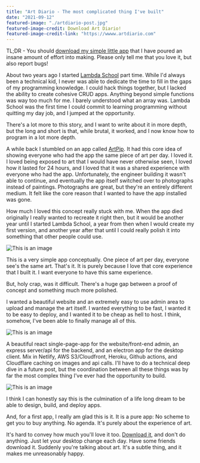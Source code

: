 ```yaml
---
title: "Art Diario - The most complicated thing I've built"
date: "2021-09-12"
featured-image: "./artdiario-post.jpg"
featured-image-credit: Download Art Diario!
featured-image-credit-link: "https://wwww.artdiario.com"
---
```


TL;DR - You should [download my simple little app](https://www.artdiario.com/download) that I have poured an insane amount of effort into making. Please only tell me that you love it, but also report bugs!

About two years ago I started [Lambda School](https://lambdaschool.com) part time. While I'd always been a technical kid, I never was able to dedicate the time to fill in the gaps of my programming knowledge. I could hack things together, but I lacked the ability to create cohesive CRUD apps. Anything beyond simple functions was way too much for me. I barely understood what an array was. Lambda School was the first time I could commit to learning programming without quitting my day job, and I jumped at the opportunity. 

There's a lot more to this story, and I want to write about it in more depth, but the long and short is that, while brutal, it worked, and I now know how to program in a lot more depth. 

A while back I stumbled on an app called [ArtPip](https://artpip.com/). It had this core idea of showing everyone who had the app the same piece of art per day. I loved it. I loved being exposed to art that I would have never otherwise seen, I loved how it lasted for 24 hours, and I loved that it was a shared experience with everyone who had the app. Unfortunately, the engineer building it wasn't able to continue, and eventually the app itself switched over to photographs instead of paintings. Photographs are great, but they're an entirely different medium. It felt like the core reason that I wanted to have the app installed was gone. 

How much I loved this concept really stuck with me. When the app died originally I really wanted to recreate it right then, but it would be another year until I started Lambda School, a year from then when I would create my first version, and another year after that until I could really polish it into something that other people could use. 

![This is an image](./artdiario-artpip-email.png)

This is a very simple app conceptually. One piece of art per day, everyone see's the same art. That's it. It is purely because I love that core experience that I built it. I want everyone to have this same experience.

But, holy crap, was it difficult. There's a huge gap between a proof of concept and something much more polished. 

I wanted a beautiful website and an extremely easy to use admin area to upload and manage the art itself. I wanted everything to be fast, I wanted it to be easy to deploy, and I wanted it to be cheap as hell to host. I think, somehow, I've been able to finally manage all of this. 

![This is an image](./artdiario-upload.jpg)

A beautiful react single-page-app for the website/front-end admin, an express server/api for the backend, and an electron app for the desktop client. Mix in Netlify, AWS S3/Cloudfront, Heroku, Github actions, and Cloudflare caching on images and api calls. I'll have to do a technical deep dive in a future post, but the coordination between all these things was by far the most complex thing I've ever had the opportunity to build. 

![This is an image](./artdiario-upcoming.jpg)

I think I can honestly say this is the culmination of a life long dream to be able to design, build, and deploy apps. 

And, for a first app, I really am glad this is it. It is a pure app: No scheme to get you to buy anything. No agenda. It's purely about the experience of art. 

It's hard to convey how much you'll love it too. [Download it](https://www.artdiario.com/download), and don't do anything. Just let your desktop change each day. Have some friends download it. Suddenly you're talking about art. It's a subtle thing, and it makes me unreasonably happy.
